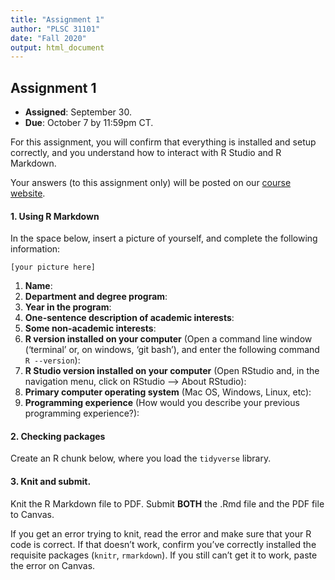 ```yaml
---
title: "Assignment 1"
author: "PLSC 31101"
date: "Fall 2020"
output: html_document
---
```


## Assignment 1

- __Assigned__: September 30.
- __Due__: October 7 by 11:59pm CT.

For this assignment, you will confirm that everything is installed and setup correctly, and you understand how to interact with R Studio and R Markdown. 

Your answers (to this assignment only) will be posted on our [course website](https://github.com/rochelleterman/plsc-31101).

#### 1. Using R Markdown {-}

In the space below, insert a picture of yourself, and complete the following information:

`[your picture here]`

1. __Name__: 
2. __Department and degree program__:
3. __Year in the program__:
4. __One-sentence description of academic interests__:
5. __Some non-academic interests__:
6. __R version installed on your computer__ (Open a command line window ('terminal' or, on windows, 'git bash'), and enter the following command `R --version`):
7. __R Studio version installed on your computer__ (Open RStudio and, in the navigation menu, click on RStudio --> About RStudio):
8. __Primary computer operating system__ (Mac OS, Windows, Linux, etc):
9. __Programming experience__ (How would you describe your previous programming experience?):

#### 2. Checking packages {-}

Create an R chunk below, where you load the `tidyverse` library.

#### 3. Knit and submit. {-}

Knit the R Markdown file to PDF. Submit __BOTH__ the .Rmd file and the PDF file to Canvas. 

If you get an error trying to knit, read the error and make sure that your R code is correct. If that doesn't work, confirm you've correctly installed the requisite packages (`knitr`, `rmarkdown`). If you still can't get it to work, paste the error on Canvas. 
